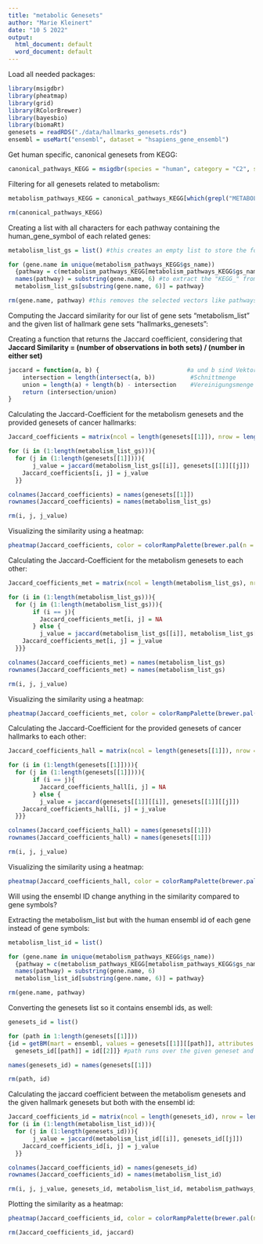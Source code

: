 ```yaml
---
title: "metabolic Genesets"
author: "Marie Kleinert"
date: "10 5 2022"
output:
  html_document: default
  word_document: default
---
```


Load all needed packages:

```r
library(msigdbr)
library(pheatmap)
library(grid)
library(RColorBrewer)
library(bayesbio)
library(biomaRt)
genesets = readRDS("./data/hallmarks_genesets.rds")
ensembl = useMart("ensembl", dataset = "hsapiens_gene_ensembl")
```

Get human specific, canonical genesets from KEGG:

```r
canonical_pathways_KEGG = msigdbr(species = "human", category = "C2", subcategory = "CP:KEGG") 
```

Filtering for all genesets related to metabolism:

```r
metabolism_pathways_KEGG = canonical_pathways_KEGG[which(grepl("METABOLISM", canonical_pathways_KEGG$gs_name)==TRUE),]

rm(canonical_pathways_KEGG)
```

Creating a list with all characters for each pathway containing the human_gene_symbol of each related genes:

```r
metabolism_list_gs = list() #this creates an empty list to store the for loop in

for (gene.name in unique(metabolism_pathways_KEGG$gs_name))
  {pathway = c(metabolism_pathways_KEGG[metabolism_pathways_KEGG$gs_name == gene.name, 7])
  names(pathway) = substring(gene.name, 6) #to extract the "KEGG_" from each name, substring is used
  metabolism_list_gs[substring(gene.name, 6)] = pathway}

rm(gene.name, pathway) #this removes the selected vectors like pathways from the environment to keep it clearly arranged
```

Computing the Jaccard similarity for our list of gene sets "metabolism_list" and the given list of hallmark gene sets "hallmarks_genesets":

Creating a function that returns the Jaccard coefficient, considering that **Jaccard Similarity = (number of observations in both sets) / (number in either set)**

```r
jaccard = function(a, b) {                         #a und b sind Vektoren
    intersection = length(intersect(a, b))          #Schnittmenge
    union = length(a) + length(b) - intersection    #Vereinigungsmenge
    return (intersection/union)
}
```

Calculating the Jaccard-Coefficient for the metabolism genesets and the provided genesets of cancer hallmarks:

```r
Jaccard_coefficients = matrix(ncol = length(genesets[[1]]), nrow = length(metabolism_list_gs), byrow = TRUE) 

for (i in (1:length(metabolism_list_gs))){
  for (j in (1:length(genesets[[1]]))){
       j_value = jaccard(metabolism_list_gs[[i]], genesets[[1]][[j]])
    Jaccard_coefficients[i, j] = j_value 
  }} 

colnames(Jaccard_coefficients) = names(genesets[[1]])
rownames(Jaccard_coefficients) = names(metabolism_list_gs) 

rm(i, j, j_value)
```

Visualizing the similarity using a heatmap:

```r
pheatmap(Jaccard_coefficients, color = colorRampPalette(brewer.pal(n = 7, name ="PuBu"))(100), main = "Jaccard Coefficients of hallmark genesets and metabolism genesets", angle_col = "315", fontsize_row = 7.5, fontsize_col = 8)
```

Calculating the Jaccard-Coefficient for the metabolism genesets to each other:

```r
Jaccard_coefficients_met = matrix(ncol = length(metabolism_list_gs), nrow = length(metabolism_list_gs), byrow = TRUE) 

for (i in (1:length(metabolism_list_gs))){
  for (j in (1:length(metabolism_list_gs))){
       if (i == j){
         Jaccard_coefficients_met[i, j] = NA
       } else {
         j_value = jaccard(metabolism_list_gs[[i]], metabolism_list_gs[[j]])
    Jaccard_coefficients_met[i, j] = j_value 
  }}} 

colnames(Jaccard_coefficients_met) = names(metabolism_list_gs)
rownames(Jaccard_coefficients_met) = names(metabolism_list_gs) 

rm(i, j, j_value)
```

Visualizing the similarity using a heatmap:

```r
pheatmap(Jaccard_coefficients_met, color = colorRampPalette(brewer.pal(n = 7, name ="PuBu"))(100), main = "Jaccard Coefficients of metabolism genesets to each other", angle_col = "315", fontsize_row = 4.5, fontsize_col = 6)
```

Calculating the Jaccard-Coefficient for the provided genesets of cancer hallmarks to each other:

```r
Jaccard_coefficients_hall = matrix(ncol = length(genesets[[1]]), nrow = length(genesets[[1]]), byrow = TRUE) 

for (i in (1:length(genesets[[1]]))){
  for (j in (1:length(genesets[[1]]))){
       if (i == j){
         Jaccard_coefficients_hall[i, j] = NA
       } else {
         j_value = jaccard(genesets[[1]][[i]], genesets[[1]][[j]])
    Jaccard_coefficients_hall[i, j] = j_value 
  }}} 

colnames(Jaccard_coefficients_hall) = names(genesets[[1]])
rownames(Jaccard_coefficients_hall) = names(genesets[[1]]) 

rm(i, j, j_value)
```

Visualizing the similarity using a heatmap:

```r
pheatmap(Jaccard_coefficients_hall, color = colorRampPalette(brewer.pal(n = 7, name ="PuBu"))(100), main = "Jaccard Coefficients of hallmark genesets to each other", angle_col = "315", fontsize_row = 5.25, fontsize_col = 6)
```

Will using the ensembl ID change anything in the similarity compared to gene symbols?

Extracting the metabolism_list but with the human ensembl id of each gene instead of gene symbols:

```r
metabolism_list_id = list()

for (gene.name in unique(metabolism_pathways_KEGG$gs_name))
  {pathway = c(metabolism_pathways_KEGG[metabolism_pathways_KEGG$gs_name == gene.name, 9]) #just a different column from the canonical pathway dataframe that stores the ensembl id
  names(pathway) = substring(gene.name, 6) 
  metabolism_list_id[substring(gene.name, 6)] = pathway}

rm(gene.name, pathway) 
```

Converting the genesets list so it contains ensembl ids, as well:

```r
genesets_id = list() 

for (path in 1:length(genesets[[1]]))
{id = getBM(mart = ensembl, values = genesets[[1]][[path]], attributes = c("hgnc_symbol", "ensembl_gene_id"), filters = "hgnc_symbol")
  genesets_id[[path]] = id[[2]]} #path runs over the given geneset and with getBM we extract the ensembl id for each gene symbol of each pathway 

names(genesets_id) = names(genesets[[1]])

rm(path, id)
```

Calculating the jaccard coefficient between the metabolism genesets and the given hallmark genesets but both with the ensembl id:

```r
Jaccard_coefficients_id = matrix(ncol = length(genesets_id), nrow = length(metabolism_list_id), byrow = TRUE)
for (i in (1:length(metabolism_list_id))){
  for (j in (1:length(genesets_id))){
       j_value = jaccard(metabolism_list_id[[i]], genesets_id[[j]])
    Jaccard_coefficients_id[i, j] = j_value 
  }}

colnames(Jaccard_coefficients_id) = names(genesets_id)
rownames(Jaccard_coefficients_id) = names(metabolism_list_id)

rm(i, j, j_value, genesets_id, metabolism_list_id, metabolism_pathways_KEGG)
```

Plotting the similarity as a heatmap:

```r
pheatmap(Jaccard_coefficients_id, color = colorRampPalette(brewer.pal(n = 7, name ="PuBu"))(100), main = "Jaccard Coefficients of hallmark genesets and metabolism genesets with ensemble ID", fontsize_row = 5.25, fontsize_col = 6, fontsize = 8, angle_col = "315")

rm(Jaccard_coefficients_id, jaccard)
```
